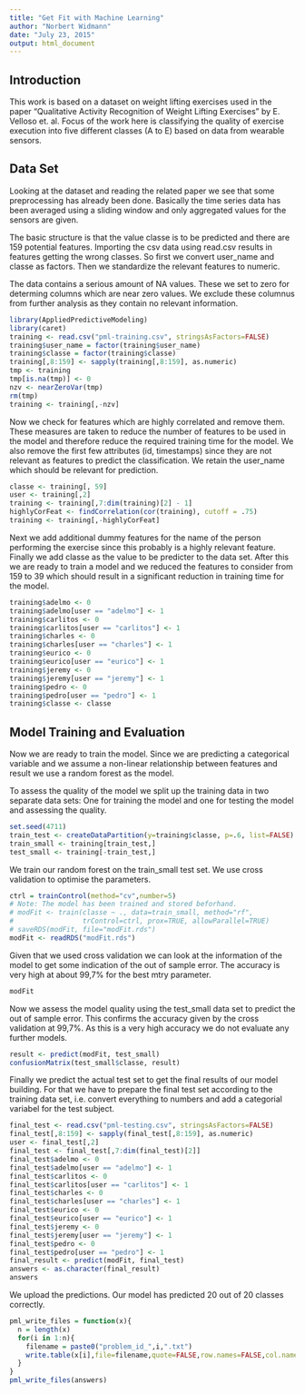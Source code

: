 ```yaml
---
title: "Get Fit with Machine Learning"
author: "Norbert Widmann"
date: "July 23, 2015"
output: html_document
---
```


<!--  
x echo # MachineLearningAssignment >> README.md
x git init
x git add README.md
git commit -m "first commit"
x git remote add origin https://github.com/Nop287/MachineLearningAssignment.git
git push -u origin master

Has the student submitted a github repo?
Does the submission build a machine learning algorithm to predict activity quality from activity monitors?
Do the authors describe what they expect the out of sample error to be and estimate the error appropriately with cross-validation?

Save the data for another day:
saveRDS(modFit, file="modFit.rds")
saveRDS(test_small, file="test_small.rds")
saveRDS(train_small, file="train_small.rds")
-->


Introduction
------------

This work is based on a dataset on weight lifting exercises used in the paper "Qualitative Activity Recognition of Weight Lifting Exercises" by E. Velloso et. al. Focus of the work here is classifying the quality of exercise execution into five different classes (A to E) based on data from wearable sensors.

Data Set
--------

Looking at the dataset and reading the related paper we see that some preprocessing has already been done. Basically the time series data has been averaged using a sliding window and only aggregated values for the sensors are given.

The basic structure is that the value classe is to be predicted and there are 159 potential features. Importing the csv data using read.csv results in features getting the wrong classes. So first we convert user_name and classe as factors. Then we standardize the relevant features to numeric.

The data contains a serious amount of NA values. These we set to zero for determing columns which are near zero values. We exclude these columnus from further analysis as they contain no relevant information.

```r
library(AppliedPredictiveModeling)
library(caret)
training <- read.csv("pml-training.csv", stringsAsFactors=FALSE)
training$user_name = factor(training$user_name)
training$classe = factor(training$classe)
training[,8:159] <- sapply(training[,8:159], as.numeric)
tmp <- training
tmp[is.na(tmp)] <- 0
nzv <- nearZeroVar(tmp)
rm(tmp)
training <- training[,-nzv]
```

Now we check for features which are highly correlated and remove them. These measures are taken to reduce the number of features to be used in the model and therefore reduce the required training time for the model. We also remove the first few attributes (id, timestamps) since they are not relevant as features to predict the classification. We retain the user_name which should be relevant for prediction.

```r
classe <- training[, 59]
user <- training[,2]
training <- training[,7:dim(training)[2] - 1]
highlyCorFeat <- findCorrelation(cor(training), cutoff = .75)
training <- training[,-highlyCorFeat]
```

Next we add additional dummy features for the name of the person performing the exercise since this probably is a highly relevant feature. Finally we add classe as the value to be predicter to the data set. After this we are ready to train a model and we reduced the features to consider from 159 to 39 which should result in a significant reduction in training time for the model.

```r
training$adelmo <- 0
training$adelmo[user == "adelmo"] <- 1
training$carlitos <- 0
training$carlitos[user == "carlitos"] <- 1
training$charles <- 0
training$charles[user == "charles"] <- 1
training$eurico <- 0
training$eurico[user == "eurico"] <- 1
training$jeremy <- 0
training$jeremy[user == "jeremy"] <- 1
training$pedro <- 0
training$pedro[user == "pedro"] <- 1
training$classe <- classe
```

Model Training and Evaluation
-----------------------------

Now we are ready to train the model. Since we are predicting a categorical variable and we assume a non-linear relationship between features and result we use a random forest as the model.

To assess the quality of the model we split up the training data in two separate data sets: One for training the model and one for testing the model and assessing the quality.

```r
set.seed(4711)
train_test <- createDataPartition(y=training$classe, p=.6, list=FALSE)
train_small <- training[train_test,]
test_small <- training[-train_test,]
```

We train our random forest on the train_small test set. We use cross validation to optimise the parameters.

```r
ctrl = trainControl(method="cv",number=5)
# Note: The model has been trained and stored beforhand.
# modFit <- train(classe ~ ., data=train_small, method="rf",
#                 trControl=ctrl, prox=TRUE, allowParallel=TRUE)
# saveRDS(modFit, file="modFit.rds")
modFit <- readRDS("modFit.rds")
```

Given that we used cross validation we can look at the information of the model to get some indication of the out of sample error. The accuracy is very high at about 99,7% for the best mtry parameter.

```r
modFit
```

Now we assess the model quality using the test_small data set to predict the out of sample error. This confirms the accuracy given by the cross validation at 99,7%. As this is a very high accuracy we do not evaluate any further models.

```r
result <- predict(modFit, test_small)
confusionMatrix(test_small$classe, result)
```

Finally we predict the actual test set to get the final results of our model building. For that we have to prepare the final test set according to the training data set, i.e. convert everything to numbers and add a categorial variabel for the test subject.

```r
final_test <- read.csv("pml-testing.csv", stringsAsFactors=FALSE)
final_test[,8:159] <- sapply(final_test[,8:159], as.numeric)
user <- final_test[,2]
final_test <- final_test[,7:dim(final_test)[2]]
final_test$adelmo <- 0
final_test$adelmo[user == "adelmo"] <- 1
final_test$carlitos <- 0
final_test$carlitos[user == "carlitos"] <- 1
final_test$charles <- 0
final_test$charles[user == "charles"] <- 1
final_test$eurico <- 0
final_test$eurico[user == "eurico"] <- 1
final_test$jeremy <- 0
final_test$jeremy[user == "jeremy"] <- 1
final_test$pedro <- 0
final_test$pedro[user == "pedro"] <- 1
final_result <- predict(modFit, final_test)
answers <- as.character(final_result)
answers
```

We upload the predictions. Our model has predicted 20 out of 20 classes correctly.

```r
pml_write_files = function(x){
  n = length(x)
  for(i in 1:n){
    filename = paste0("problem_id_",i,".txt")
    write.table(x[i],file=filename,quote=FALSE,row.names=FALSE,col.names=FALSE)
  }
}
pml_write_files(answers)
```
